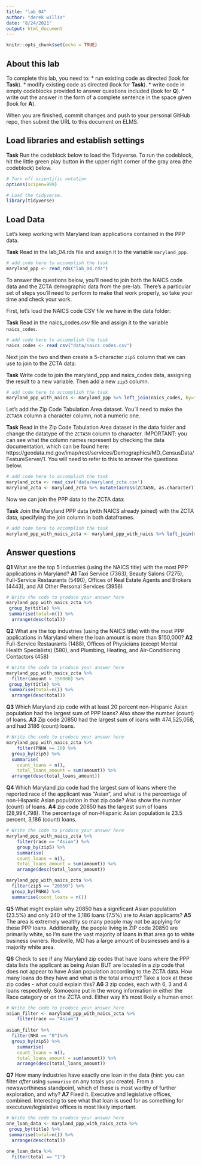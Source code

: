 ```yaml
---
title: "lab_04"
author: "derek willis"
date: "8/24/2021"
output: html_document
---
```


```r
knitr::opts_chunk$set(echo = TRUE)
```

## About this lab

To complete this lab, you need to:
* run existing code as directed (look for **Task**).
* modify existing code as directed (look for **Task**).
* write code in empty codeblocks provided to answer questions included (look for **Q**).
* write out the answer in the form of a complete sentence in the space given (look for **A**).

When you are finished, commit changes and push to your personal GitHub repo, then submit the URL to this document on ELMS.

## Load libraries and establish settings

**Task** Run the codeblock below to load the Tidyverse. To run the codeblock, hit the little green play button in the upper right corner of the gray area (the codeblock) below.

```r
# Turn off scientific notation
options(scipen=999)

# Load the tidyverse.
library(tidyverse)
```

## Load Data

Let's keep working with Maryland loan applications contained in the PPP data.

**Task** Read in the lab_04.rds file and assign it to the variable `maryland_ppp`.

```r
# add code here to accomplish the task
maryland_ppp <- read_rds("lab_04.rds")
```

To answer the questions below, you'll need to join both the NAICS code data and the ZCTA demographic data from the pre-lab. There's a particular set of steps you'll need to perform to make that work properly, so take your time and check your work.

First, let's load the NAICS code CSV file we have in the data folder:

**Task** Read in the naics_codes.csv file and assign it to the variable `naics_codes`.

```r
# add code here to accomplish the task
naics_codes <- read_csv("data/naics_codes.csv")
```

Next join the two and then create a 5-character `zip5` column that we can use to join to the ZCTA data:

**Task** Write code to join the maryland_ppp and naics_codes data, assigning the result to a new variable. Then add a new `zip5` column.

```r
# add code here to accomplish the task
maryland_ppp_with_naics <- maryland_ppp %>% left_join(naics_codes, by="naics_code") %>% mutate(zip5 = str_sub(zip, 1, 5))

```

Let's add the Zip Code Tabulation Area dataset. You'll need to make the `ZCTA5N` column a character column, not a numeric one.

**Task** Read in the Zip Code Tabulation Area dataset in the data folder and change the datatype of the `ZCTA5N` column to character. IMPORTANT: you can see what the column names represent by checking the data documentation, which can be found here: https://geodata.md.gov/imap/rest/services/Demographics/MD_CensusData/FeatureServer/1. You will need to refer to this to answer the questions below.

```r
# add code here to accomplish the task
maryland_zcta <- read_csv('data/maryland_zcta.csv')
maryland_zcta <- maryland_zcta %>% mutate(across(ZCTA5N, as.character))
```

Now we can join the PPP data to the ZCTA data:

**Task** Join the Maryland PPP data (with NAICS already joined) with the ZCTA data, specifying the join column in both dataframes.

```r
# add code here to accomplish the task
maryland_ppp_with_naics_zcta <- maryland_ppp_with_naics %>% left_join(maryland_zcta, by=c("zip5"="ZCTA5N"))
```

## Answer questions

**Q1** What are the top 5 industries (using the NAICS title) with the most PPP applications in Maryland?
**A1** Taxi Service (7363), Beauty Salons (7275), Full-Service Restaurants (5490), Offices of Real Estate Agents and Brokers (4443), and All Other Personal Services (3956)

```r
# Write the code to produce your answer here
maryland_ppp_with_naics_zcta %>%
 group_by(title) %>%
 summarise(total=n()) %>%
  arrange(desc(total)) 


```


**Q2** What are the top industries (using the NAICS title) with the most PPP applications in Maryland where the loan amount is more than $150,000?
**A2** Full-Service Restaurants (1488), Offices of Physicians (except Mental Health Specialists) (580), and Plumbing, Heating, and Air-Conditioning Contactors (458)

```r
# Write the code to produce your answer here
maryland_ppp_with_naics_zcta %>% 
  filter(amount > 150000) %>%
 group_by(title) %>%
 summarise(total=n()) %>%
  arrange(desc(total)) 

```

**Q3** Which Maryland zip code with at least 20 percent non-Hispanic Asian population had the largest sum of PPP loans? Also show the number (count) of loans.
**A3** Zip code 20850 had the largest sum of loans with 474,525,058, and had 3186 (count) loans.

```r
# Write the code to produce your answer here
maryland_ppp_with_naics_zcta %>% 
    filter(PNHA >= 20) %>%
  group_by(zip5) %>%
  summarise(
    count_loans = n(),
    total_loans_amount = sum(amount)) %>%
  arrange(desc(total_loans_amount))


```

**Q4** Which Maryland zip code had the largest sum of loans where the reported race of the applicant was "Asian", and what is the percentage of non-Hispanic Asian population in that zip code? Also show the number (count) of loans.
**A4** zip code 20850 has the largest sum of loans (28,994,798). The percentage of non-Hispanic Asian population is 23.5 percent, 3,186 (count) loans.

```r
# Write the code to produce your answer here
maryland_ppp_with_naics_zcta %>% 
    filter(race == "Asian") %>%
    group_by(zip5) %>%
    summarise(
    count_loans = n(),
    total_loans_amount = sum(amount)) %>%
    arrange(desc(total_loans_amount))

maryland_ppp_with_naics_zcta %>% 
  filter(zip5 == "20850") %>%
  group_by(PNHA) %>%
  summarise(count_loans = n())
```

**Q5** What might explain why 20850 has a significant Asian population (23.5%) and only 240 of the 3,186 loans (7.5%) are to Asian applicants?
**A5** The area is extremely wealthy so many people may not be applying for these PPP loans. Additionally, the people living in ZIP code 20850 are primarily white, so I'm sure the vast majority of loans in that area go to white business owners. Rockville, MD has a large amount of businesses and is a majority white area.  


**Q6** Check to see if any Maryland zip codes that have loans where the PPP data lists the applicant as being Asian BUT are located in a zip code that does not appear to have Asian population according to the ZCTA data. How many loans do they have and what is the total amount? Take a look at these zip codes - what could explain this?
**A6** 3 zip codes, each with 6, 3 and 4 loans respectively. Somoeone put in the wrong information in either the Race category or on the ZCTA end. Either way it's most likely a human error. 

```r
# Write the code to produce your answer here
asian_filter <- maryland_ppp_with_naics_zcta %>% 
    filter(race == "Asian")
  
asian_filter %>%  
  filter(NHA == "0")%>%
  group_by(zip5) %>%
    summarise(
    count_loans = n(),
    total_loans_amount = sum(amount)) %>%
    arrange(desc(total_loans_amount))
```

**Q7** How many industries have exactly one loan in the data (hint: you can filter _after_ using `summarise` on any totals you create). From a newsworthiness standpoint, which of these is most worthy of further exploration, and why?
**A7** Fixed it. Executive and legislative offices, combined. Interesting to see what that loan is used for as something for executuve/legislative offices is most likely important. 

```r
# Write the code to produce your answer here
one_loan_data <- maryland_ppp_with_naics_zcta %>%
 group_by(title) %>%
 summarise(total=n()) %>%
  arrange(desc(total))

one_loan_data %>%
  filter(total == "1") 
 
  
```
